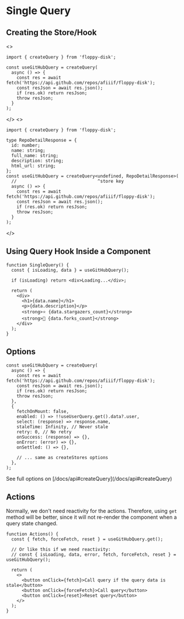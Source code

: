

# Single Query

## Creating the Store/Hook

<JsOrTs className="pt-5 -mb-3 justify-end">
<>

```tsx
import { createQuery } from 'floppy-disk';

const useGitHubQuery = createQuery(
  async () => {
    const res = await fetch('https://api.github.com/repos/afiiif/floppy-disk');
    const resJson = await res.json();
    if (res.ok) return resJson;
    throw resJson;
  }
);
```

</>
<>

```tsx
import { createQuery } from 'floppy-disk';

type RepoDetailResponse = {
  id: number;
  name: string;
  full_name: string;
  description: string;
  html_url: string;
};
const useGitHubQuery = createQuery<undefined, RepoDetailResponse>(
  //                               ^store key
  async () => {
    const res = await fetch('https://api.github.com/repos/afiiif/floppy-disk');
    const resJson = await res.json();
    if (res.ok) return resJson;
    throw resJson;
  }
);
```

</>
</JsOrTs>

## Using Query Hook Inside a Component

```tsx
function SingleQuery() {
  const { isLoading, data } = useGitHubQuery();

  if (isLoading) return <div>Loading...</div>;

  return (
    <div>
      <h1>{data.name}</h1>
      <p>{data.description}</p>
      <strong>⭐️ {data.stargazers_count}</strong>
      <strong>🍴 {data.forks_count}</strong>
    </div>
  );
}
```

<Example path="react/query" />

## Options

```tsx
const useGitHubQuery = createQuery(
  async () => {
    const res = await fetch('https://api.github.com/repos/afiiif/floppy-disk');
    const resJson = await res.json();
    if (res.ok) return resJson;
    throw resJson;
  },
  {
    fetchOnMount: false,
    enabled: () => !!useUserQuery.get().data?.user,
    select: (response) => response.name,
    staleTime: Infinity, // Never stale
    retry: 0, // No retry
    onSuccess: (response) => {},
    onError: (error) => {},
    onSettled: () => {},

    // ... same as createStores options
  },
);
```

<Callout emoji="💡">
See full options on [/docs/api#createQuery](/docs/api#createQuery)
</Callout>

## Actions

Normally, we don't need reactivity for the actions.
Therefore, using `get` method will be better, since it will not re-render the component when a query state changed.

```tsx {2}
function Actions() {
  const { fetch, forceFetch, reset } = useGitHubQuery.get();

  // Or like this if we need reactivity:
  // const { isLoading, data, error, fetch, forceFetch, reset } = useGitHubQuery();

  return (
    <>
      <button onClick={fetch}>Call query if the query data is stale</button>
      <button onClick={forceFetch}>Call query</button>
      <button onClick={reset}>Reset query</button>
    </>
  );
}
```
